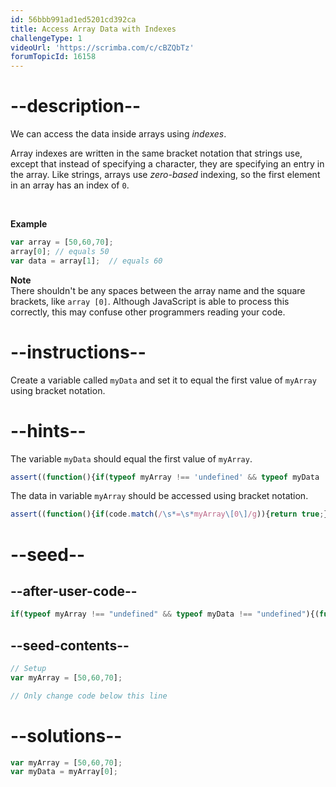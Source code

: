 ```yaml
---
id: 56bbb991ad1ed5201cd392ca
title: Access Array Data with Indexes
challengeType: 1
videoUrl: 'https://scrimba.com/c/cBZQbTz'
forumTopicId: 16158
---
```


# --description--

We can access the data inside arrays using <dfn>indexes</dfn>.

Array indexes are written in the same bracket notation that strings use, except that instead of specifying a character, they are specifying an entry in the array. Like strings, arrays use <dfn>zero-based</dfn> indexing, so the first element in an array has an index of `0`.

<br>

**Example**

```js
var array = [50,60,70];
array[0]; // equals 50
var data = array[1];  // equals 60
```

**Note**  
There shouldn't be any spaces between the array name and the square brackets, like `array [0]`. Although JavaScript is able to process this correctly, this may confuse other programmers reading your code.

# --instructions--

Create a variable called `myData` and set it to equal the first value of `myArray` using bracket notation.

# --hints--

The variable `myData` should equal the first value of `myArray`.

```js
assert((function(){if(typeof myArray !== 'undefined' && typeof myData !== 'undefined' && myArray[0] === myData){return true;}else{return false;}})());
```

The data in variable `myArray` should be accessed using bracket notation.

```js
assert((function(){if(code.match(/\s*=\s*myArray\[0\]/g)){return true;}else{return false;}})());
```

# --seed--

## --after-user-code--

```js
if(typeof myArray !== "undefined" && typeof myData !== "undefined"){(function(y,z){return 'myArray = ' + JSON.stringify(y) + ', myData = ' + JSON.stringify(z);})(myArray, myData);}
```

## --seed-contents--

```js
// Setup
var myArray = [50,60,70];

// Only change code below this line
```

# --solutions--

```js
var myArray = [50,60,70];
var myData = myArray[0];
```
